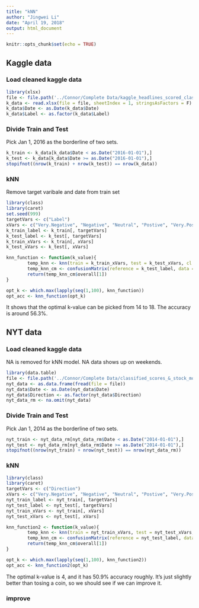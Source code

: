 ```yaml
---
title: "kNN"
author: "Jingwei Li"
date: "April 19, 2018"
output: html_document
---
```


```r
knitr::opts_chunk$set(echo = TRUE)
```

## Kaggle data
### Load cleaned kaggle data
```r
library(xlsx)
file <- file.path('../Connor/Complete Data/kaggle_headlines_scored_classified.xlsx')
k_data <- read.xlsx(file = file, sheetIndex = 1, stringsAsFactors = F)
k_data$Date <- as.Date(k_data$Date)
k_data$Label <- as.factor(k_data$Label)
```

### Divide Train and Test
Pick Jan 1, 2016 as the borderline of two sets.
```r
k_train <- k_data[k_data$Date < as.Date("2016-01-01"),]
k_test <- k_data[k_data$Date >= as.Date("2016-01-01"),]
stopifnot((nrow(k_train) + nrow(k_test)) == nrow(k_data))
```

### kNN
Remove target varibale and date from train set
```r
library(class)
library(caret)
set.seed(999)
targetVars <- c("Label")
xVars <- c("Very.Negative", "Negative", "Neutral", "Postive", "Very.Positive")
k_train_label <- k_train[, targetVars]
k_test_label <- k_test[, targetVars]
k_train_xVars <- k_train[, xVars]
k_test_xVars <- k_test[, xVars]

knn_function <- function(k_value){
        temp_knn <- knn(train = k_train_xVars, test = k_test_xVars, cl = k_train_label, k = k_value)
        temp_knn_cm <- confusionMatrix(reference = k_test_label, data = temp_knn)
        return(temp_knn_cm$overall[1])
}

opt_k <- which.max(lapply(seq(1,100), knn_function))
opt_acc <- knn_function(opt_k)
```
It shows that the optimal k-value can be picked from 14 to 18. The accuracy is around 56.3%.

## NYT data
### Load cleaned kaggle data
NA is removed for kNN model. NA data shows up on weekends.
```r
library(data.table)
file <- file.path('../Connor/Complete Data/classified_scores_&_stock_movement_1.csv')
nyt_data <- as.data.frame(fread(file = file))
nyt_data$Date <- as.Date(nyt_data$Date)
nyt_data$Direction <- as.factor(nyt_data$Direction)
nyt_data_rm <- na.omit(nyt_data)
```

### Divide Train and Test
Pick Jan 1, 2014 as the borderline of two sets.
```r
nyt_train <- nyt_data_rm[nyt_data_rm$Date < as.Date("2014-01-01"),]
nyt_test <- nyt_data_rm[nyt_data_rm$Date >= as.Date("2014-01-01"),]
stopifnot((nrow(nyt_train) + nrow(nyt_test)) == nrow(nyt_data_rm))
```

### kNN
```r
library(class)
library(caret)
targetVars <- c("Direction")
xVars <- c("Very.Negative", "Negative", "Neutral", "Postive", "Very.Positive")
nyt_train_label <- nyt_train[, targetVars]
nyt_test_label <- nyt_test[, targetVars]
nyt_train_xVars <- nyt_train[, xVars]
nyt_test_xVars <- nyt_test[, xVars]

knn_function2 <- function(k_value){
        temp_knn <- knn(train = nyt_train_xVars, test = nyt_test_xVars, cl = nyt_train_label, k = k_value)
        temp_knn_cm <- confusionMatrix(reference = nyt_test_label, data = temp_knn)
        return(temp_knn_cm$overall[1])
}

opt_k <- which.max(lapply(seq(1,100), knn_function2))
opt_acc <- knn_function2(opt_k)
```
The optimal k-value is 4, and it has 50.9% accuracy roughly. It's just slightly better than tosing a coin, so we should see if we can improve it.

### improve